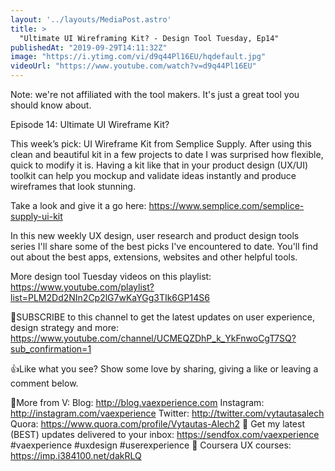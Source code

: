 ```yaml
---
layout: '../layouts/MediaPost.astro'
title: >
  "Ultimate UI Wireframing Kit? - Design Tool Tuesday, Ep14"
publishedAt: "2019-09-29T14:11:32Z"
image: "https://i.ytimg.com/vi/d9q44Pl16EU/hqdefault.jpg"
videoUrl: "https://www.youtube.com/watch?v=d9q44Pl16EU"
---
```

Note: we're not affiliated with the tool makers. It's just a great tool you should know about.

Episode 14: Ultimate UI Wireframe Kit?

This week’s pick: 
UI Wireframe Kit from Semplice Supply. After using this clean and beautiful kit in a few projects to date I was surprised how flexible, quick to modify it is. Having a kit like that in your product design (UX/UI) toolkit can help you mockup and validate ideas instantly and produce wireframes that look stunning. 

Take a look and give it a go here: https://www.semplice.com/semplice-supply-ui-kit 

In this new weekly UX design, user research and product design tools series I'll share some of the best picks I've encountered to date. You'll find out about the best apps, extensions, websites and other helpful tools.

More design tool Tuesday videos on this playlist: https://www.youtube.com/playlist?list=PLM2Dd2NIn2Cp2lG7wKaYGg3TIk6GP14S6

🙌SUBSCRIBE to this channel to get the latest updates on user experience, design strategy and more:  https://www.youtube.com/channel/UCMEQZDhP_k_YkFnwoCgT7SQ?sub_confirmation=1

👍Like what you see? Show some love by sharing, giving a like or leaving a comment below.

👨More from V:
Blog: http://blog.vaexperience.com
Instagram: http://instagram.com/vaexperience
Twitter: http://twitter.com/vytautasalech
Quora: https://www.quora.com/profile/Vytautas-Alech2 📩 Get my latest (BEST) updates delivered to your inbox: https://sendfox.com/vaexperience
#vaexperience #uxdesign #userexperience 🎒 Coursera UX courses: https://imp.i384100.net/dakRLQ
